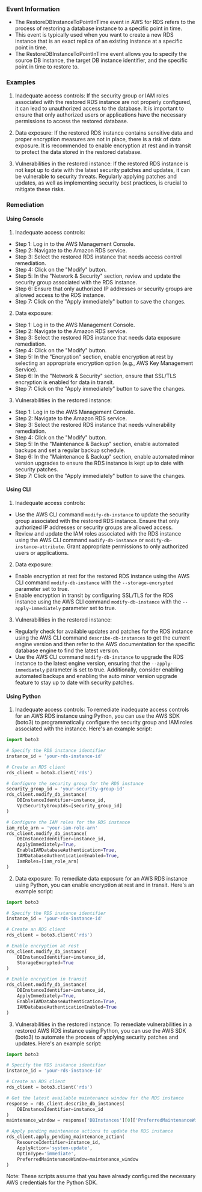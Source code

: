 
### Event Information

- The RestoreDBInstanceToPointInTime event in AWS for RDS refers to the process of restoring a database instance to a specific point in time.
- This event is typically used when you want to create a new RDS instance that is an exact replica of an existing instance at a specific point in time.
- The RestoreDBInstanceToPointInTime event allows you to specify the source DB instance, the target DB instance identifier, and the specific point in time to restore to.


### Examples

1. Inadequate access controls: If the security group or IAM roles associated with the restored RDS instance are not properly configured, it can lead to unauthorized access to the database. It is important to ensure that only authorized users or applications have the necessary permissions to access the restored database.

2. Data exposure: If the restored RDS instance contains sensitive data and proper encryption measures are not in place, there is a risk of data exposure. It is recommended to enable encryption at rest and in transit to protect the data stored in the restored database.

3. Vulnerabilities in the restored instance: If the restored RDS instance is not kept up to date with the latest security patches and updates, it can be vulnerable to security threats. Regularly applying patches and updates, as well as implementing security best practices, is crucial to mitigate these risks.

### Remediation

#### Using Console

1. Inadequate access controls:
- Step 1: Log in to the AWS Management Console.
- Step 2: Navigate to the Amazon RDS service.
- Step 3: Select the restored RDS instance that needs access control remediation.
- Step 4: Click on the "Modify" button.
- Step 5: In the "Network & Security" section, review and update the security group associated with the RDS instance.
- Step 6: Ensure that only authorized IP addresses or security groups are allowed access to the RDS instance.
- Step 7: Click on the "Apply immediately" button to save the changes.

2. Data exposure:
- Step 1: Log in to the AWS Management Console.
- Step 2: Navigate to the Amazon RDS service.
- Step 3: Select the restored RDS instance that needs data exposure remediation.
- Step 4: Click on the "Modify" button.
- Step 5: In the "Encryption" section, enable encryption at rest by selecting an appropriate encryption option (e.g., AWS Key Management Service).
- Step 6: In the "Network & Security" section, ensure that SSL/TLS encryption is enabled for data in transit.
- Step 7: Click on the "Apply immediately" button to save the changes.

3. Vulnerabilities in the restored instance:
- Step 1: Log in to the AWS Management Console.
- Step 2: Navigate to the Amazon RDS service.
- Step 3: Select the restored RDS instance that needs vulnerability remediation.
- Step 4: Click on the "Modify" button.
- Step 5: In the "Maintenance & Backup" section, enable automated backups and set a regular backup schedule.
- Step 6: In the "Maintenance & Backup" section, enable automated minor version upgrades to ensure the RDS instance is kept up to date with security patches.
- Step 7: Click on the "Apply immediately" button to save the changes.

#### Using CLI

1. Inadequate access controls:
- Use the AWS CLI command `modify-db-instance` to update the security group associated with the restored RDS instance. Ensure that only authorized IP addresses or security groups are allowed access.
- Review and update the IAM roles associated with the RDS instance using the AWS CLI command `modify-db-instance` or `modify-db-instance-attribute`. Grant appropriate permissions to only authorized users or applications.

2. Data exposure:
- Enable encryption at rest for the restored RDS instance using the AWS CLI command `modify-db-instance` with the `--storage-encrypted` parameter set to true.
- Enable encryption in transit by configuring SSL/TLS for the RDS instance using the AWS CLI command `modify-db-instance` with the `--apply-immediately` parameter set to true.

3. Vulnerabilities in the restored instance:
- Regularly check for available updates and patches for the RDS instance using the AWS CLI command `describe-db-instances` to get the current engine version and then refer to the AWS documentation for the specific database engine to find the latest version.
- Use the AWS CLI command `modify-db-instance` to upgrade the RDS instance to the latest engine version, ensuring that the `--apply-immediately` parameter is set to true. Additionally, consider enabling automated backups and enabling the auto minor version upgrade feature to stay up to date with security patches.

#### Using Python

1. Inadequate access controls: To remediate inadequate access controls for an AWS RDS instance using Python, you can use the AWS SDK (boto3) to programmatically configure the security group and IAM roles associated with the instance. Here's an example script:

```python
import boto3

# Specify the RDS instance identifier
instance_id = 'your-rds-instance-id'

# Create an RDS client
rds_client = boto3.client('rds')

# Configure the security group for the RDS instance
security_group_id = 'your-security-group-id'
rds_client.modify_db_instance(
    DBInstanceIdentifier=instance_id,
    VpcSecurityGroupIds=[security_group_id]
)

# Configure the IAM roles for the RDS instance
iam_role_arn = 'your-iam-role-arn'
rds_client.modify_db_instance(
    DBInstanceIdentifier=instance_id,
    ApplyImmediately=True,
    EnableIAMDatabaseAuthentication=True,
    IAMDatabaseAuthenticationEnabled=True,
    IamRoles=[iam_role_arn]
)
```

2. Data exposure: To remediate data exposure for an AWS RDS instance using Python, you can enable encryption at rest and in transit. Here's an example script:

```python
import boto3

# Specify the RDS instance identifier
instance_id = 'your-rds-instance-id'

# Create an RDS client
rds_client = boto3.client('rds')

# Enable encryption at rest
rds_client.modify_db_instance(
    DBInstanceIdentifier=instance_id,
    StorageEncrypted=True
)

# Enable encryption in transit
rds_client.modify_db_instance(
    DBInstanceIdentifier=instance_id,
    ApplyImmediately=True,
    EnableIAMDatabaseAuthentication=True,
    IAMDatabaseAuthenticationEnabled=True
)
```

3. Vulnerabilities in the restored instance: To remediate vulnerabilities in a restored AWS RDS instance using Python, you can use the AWS SDK (boto3) to automate the process of applying security patches and updates. Here's an example script:

```python
import boto3

# Specify the RDS instance identifier
instance_id = 'your-rds-instance-id'

# Create an RDS client
rds_client = boto3.client('rds')

# Get the latest available maintenance window for the RDS instance
response = rds_client.describe_db_instances(
    DBInstanceIdentifier=instance_id
)
maintenance_window = response['DBInstances'][0]['PreferredMaintenanceWindow']

# Apply pending maintenance actions to update the RDS instance
rds_client.apply_pending_maintenance_action(
    ResourceIdentifier=instance_id,
    ApplyAction='system-update',
    OptInType='immediate',
    PreferredMaintenanceWindow=maintenance_window
)
```

Note: These scripts assume that you have already configured the necessary AWS credentials for the Python SDK.

